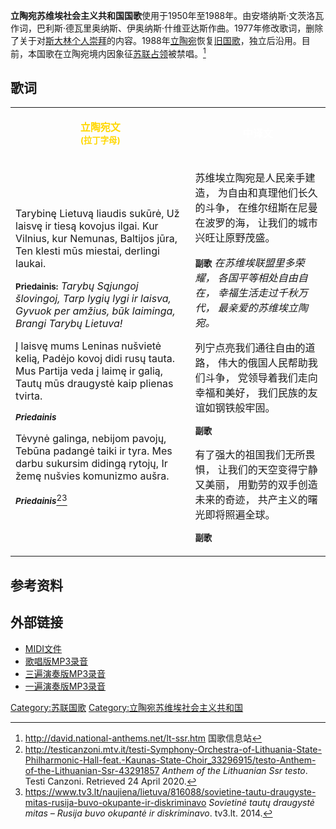 {{Infobox Anthem
|title         = Lietuvos Tarybų Socialistinės Respublikos himnas
|transcription = 
|chinese_title = 立陶宛苏维埃社会主义共和国国歌
|prefix        = 国歌
|image          = Emblem of the Lithuanian SSR.svg
|image_size     = 220
|caption        = 立陶宛苏维埃社会主义共和国国徽
|country       = {{flag|Lithuanian SSR}}
|author        = 安塔纳斯·文茨洛瓦
|composer      = 巴利斯·德瓦里奥纳斯、伊奥纳斯·什维亚达斯
|music_date    = 
|adopted       = 1950
|until         = 1988
}}
{{Anthem History
| Nation = 立陶宛
| Flag = Flag of Lithuania.svg
| Year1 = 1919–40
| Name1 = [[国歌_(立陶宛)|国歌]]
| Year2 = 1940–44
| Name2 = ''无国歌''
| Year3 = 1944–50
| Name3 = [[国歌_(立陶宛)|国歌]]（作为临时国歌）
| Year4 = 1950–88
| Name4 = [[立陶宛蘇維埃社會主義共和國國歌|立陶宛蘇維埃社會主義共和國國歌]]
| Year5 = 1988 –
| Name5 = [[国歌_(立陶宛)|国歌]]
}}
'''立陶宛苏维埃社会主义共和国国歌'''使用于1950年至1988年。由安塔纳斯·文茨洛瓦作词，巴利斯·德瓦里奥纳斯、伊奥纳斯·什维亚达斯作曲。1977年修改歌词，删除了关于对[[斯大林|斯大林]][[个人崇拜|个人崇拜]]的内容。1988年[[立陶宛|立陶宛]]恢复[[国歌_(立陶宛)|旧国歌]]，独立后沿用。目前，本国歌在立陶宛境内因象征[[苏联占领波罗的海国家|苏联占领]]被禁唱。<ref>http://david.national-anthems.net/lt-ssr.htm 国歌信息站</ref>

==歌词==
{|class="wikitable" cellpadding="12" rules="cols" style="text-align:center;"
|bgcolor="#DD0000"|<div style="display:inline;color:gold;text-align:center">'''立陶宛文<br><small>(拉丁字母)</small>'''</div>
|bgcolor="#00AE50"|<div style="display:inline;color:white;text-align:center">'''中译文'''</div>
|-
|<poem>Tarybinę Lietuvą liaudis sukūrė,
Už laisvę ir tiesą kovojus ilgai.
Kur Vilnius, kur Nemunas, Baltijos jūra,
Ten klesti mūs miestai, derlingi laukai.

<small>'''Priedainis:'''</small>
''Tarybų Sąjungoj šlovingoj,''
''Tarp lygių lygi ir laisva,''
''Gyvuok per amžius, būk laiminga,''
''Brangi Tarybų Lietuva!''

Į laisvę mums Leninas nušvietė kelią,
Padėjo kovoj didi rusų tauta.
Mus Partija veda į laimę ir galią,
Tautų mūs draugystė kaip plienas tvirta.

<small>'''''Priedainis'''''</small>

Tėvynė galinga, nebijom pavojų,
Tebūna padangė taiki ir tyra.
Mes darbu sukursim didingą rytojų,
Ir žemę nušvies komunizmo aušra.

<small>'''''Priedainis'''''</small><ref>http://testicanzoni.mtv.it/testi-Symphony-Orchestra-of-Lithuania-State-Philharmonic-Hall-feat.-Kaunas-State-Choir_33296915/testo-Anthem-of-the-Lithuanian-Ssr-43291857 ''Anthem of the Lithuanian Ssr testo''. Testi Canzoni. Retrieved 24 April 2020.</ref><ref>https://www.tv3.lt/naujiena/lietuva/816088/sovietine-tautu-draugyste-mitas-rusija-buvo-okupante-ir-diskriminavo ''Sovietinė tautų draugystė mitas – Rusija buvo okupantė ir diskriminavo''. tv3.lt. 2014.</ref></poem>
|<poem>苏维埃立陶宛是人民亲手建造，
为自由和真理他们长久的斗争，
在维尔纽斯在尼曼在波罗的海，
让我们的城市兴旺让原野茂盛。

<small>'''副歌'''</small>
''在苏维埃联盟里多荣耀，''
''各国平等相处自由自在，''
''幸福生活走过千秋万代，''
''最亲爱的苏维埃立陶宛。''

列宁点亮我们通往自由的道路，
伟大的俄国人民帮助我们斗争，
党领导着我们走向幸福和美好，
我们民族的友谊如钢铁般牢固。

<small>'''副歌'''</small>

有了强大的祖国我们无所畏惧，
让我们的天空变得宁静又美丽，
用勤劳的双手创造未来的奇迹，
共产主义的曙光即将照遍全球。

<small>'''副歌'''</small></poem>
|}

==参考资料==
{{Reflist}}

== 外部链接 ==
* [https://web.archive.org/web/20060526094917/http://www.nationalanthems.info/lt-ssr.mid MIDI文件]
* [http://marxists.org/history/ussr/sounds/mp3/anthems/Lithuania.mp3 歌唱版MP3录音]
* [http://media.vad1.com/temporary_url_20140405ksjrf/anthem-ssr-lithuanian-instr-1968.mp3 三遍演奏版MP3录音]
* [http://media.vad1.com/temporary_url_20140405ksjrf/anthem-ssr-lithuanian-instr-short-1968.mp3 一遍演奏版MP3录音]

{{苏联加盟共和国国歌}}

[[Category:苏联国歌|Category:苏联国歌]]
[[Category:立陶宛苏维埃社会主义共和国|Category:立陶宛苏维埃社会主义共和国]]